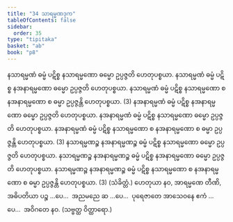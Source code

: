 ```yaml
---
title: "34 သာရမ္မဏဒုက"
tableOfContents: false
sidebar:
  order: 35
type: "tipitaka"
basket: "ab"
book: "p8"
---
```



<DynamicBreadcrumb />

<Division number="53" book="p8" e="ch" v="40" p="92">

<Paragraph number="167" book="p8">
နသာရမ္မဏံ ဓမ္မံ ပဋိစ္စ နသာရမ္မဏော ဓမ္မော ဥပ္ပဇ္ဇတိ ဟေတုပစ္စယာ. နသာရမ္မဏံ ဓမ္မံ ပဋိစ္စ နအနာရမ္မဏော ဓမ္မော ဥပ္ပဇ္ဇတိ ဟေတုပစ္စယာ. နသာရမ္မဏံ ဓမ္မံ ပဋိစ္စ နသာရမ္မဏော စ နအနာရမ္မဏော စ ဓမ္မာ ဥပ္ပဇ္ဇန္တိ ဟေတုပစ္စယာ. (3)
</Paragraph>

<Paragraph number="168" book="p8">
နအနာရမ္မဏံ ဓမ္မံ ပဋိစ္စ နအနာရမ္မဏော ဓမ္မော ဥပ္ပဇ္ဇတိ ဟေတုပစ္စယာ. နအနာရမ္မဏံ ဓမ္မံ ပဋိစ္စ နသာရမ္မဏော ဓမ္မော ဥပ္ပဇ္ဇတိ ဟေတုပစ္စယာ. နအနာရမ္မဏံ ဓမ္မံ ပဋိစ္စ နသာရမ္မဏော စ နအနာရမ္မဏော စ ဓမ္မာ ဥပ္ပဇ္ဇန္တိ ဟေတုပစ္စယာ. (3)
</Paragraph>

<Paragraph number="169" book="p8">
နသာရမ္မဏဉ္စ နအနာရမ္မဏဉ္စ ဓမ္မံ ပဋိစ္စ နသာရမ္မဏော ဓမ္မော ဥပ္ပဇ္ဇတိ ဟေတုပစ္စယာ. နသာရမ္မဏဉ္စ နအနာရမ္မဏဉ္စ ဓမ္မံ ပဋိစ္စ နအနာရမ္မဏော ဓမ္မော ဥပ္ပဇ္ဇတိ ဟေတုပစ္စယာ. နသာရမ္မဏဉ္စ နအနာရမ္မဏဉ္စ ဓမ္မံ ပဋိစ္စ နသာရမ္မဏော စ နအနာရမ္မဏော စ ဓမ္မာ ဥပ္ပဇ္ဇန္တိ ဟေတုပစ္စယာ. (3) (သံခိတ္တံ.)
</Paragraph>

<Paragraph number="170" book="p8">
ဟေတုယာ နဝ, အာရမ္မဏေ တီဏိ, အဓိပတိယာ ပဉ္စ …ပေ…  အညမညေ ဆ …ပေ…  ပုရေဇာတေ အာသေဝနေ ဧကံ …ပေ…  အဝိဂတေ နဝ. (သဗ္ဗတ္ထ ဝိတ္ထာရော.)
</Paragraph>
</Division>